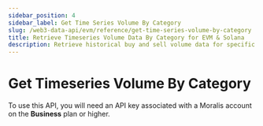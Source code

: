 ```yaml
---
sidebar_position: 4
sidebar_label: Get Time Series Volume By Category
slug: /web3-data-api/evm/reference/get-time-series-volume-by-category
title: Retrieve Timeseries Volume Data By Category for EVM & Solana
description: Retrieve historical buy and sell volume data for specific token categories across different blockchain networks, enabling detailed sector trend analysis.
---
```



# Get Timeseries Volume By Category <MainnetBadge /> <PremiumEndpointBadge />


<Admonition type="info" icon="💡" title="Premium Endpoint">
  <p>
    To use this API, you will need an API key associated with a Moralis account
    on the <strong>Business</strong> plan or higher.
  </p>
</Admonition>
<ApiReference {...config.token.getTimeSeriesVolumeByCategory} />
